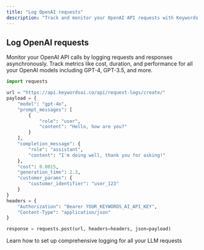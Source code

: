 ```yaml
---
title: "Log OpenAI requests"
description: "Track and monitor your OpenAI API requests with Keywords AI logging"
---
```


## Log OpenAI requests

Monitor your OpenAI API calls by logging requests and responses asynchronously. Track metrics like cost, duration, and performance for all your OpenAI models including GPT-4, GPT-3.5, and more.

```python
import requests

url = "https://api.keywordsai.co/api/request-logs/create/"
payload = {
    "model": "gpt-4o",
    "prompt_messages": [
        {
            "role": "user",
            "content": "Hello, how are you?"
        }
    ],
    "completion_message": {
        "role": "assistant",
        "content": "I'm doing well, thank you for asking!"
    },
    "cost": 0.0015,
    "generation_time": 2.3,
    "customer_params": {
        "customer_identifier": "user_123"
    }
}
headers = {
    "Authorization": "Bearer YOUR_KEYWORDS_AI_API_KEY",
    "Content-Type": "application/json"
}

response = requests.post(url, headers=headers, json=payload)
```
<Card title="Get Started with Logging" icon="rocket" href="/documentation/products/logs/quickstart">
  Learn how to set up comprehensive logging for all your LLM requests
</Card>
